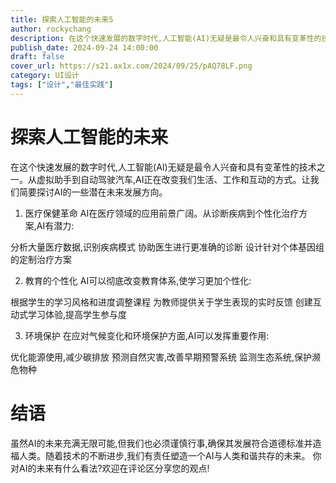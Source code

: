```yaml
---
title: 探索人工智能的未来5
author: rockychang
description: 在这个快速发展的数字时代,人工智能(AI)无疑是最令人兴奋和具有变革性的技术之一。从虚拟助手到自动驾驶汽车,AI正在改变我们生活、工作和互动的方式。
publish_date: 2024-09-24 14:00:00
draft: false
cover_url: https://s21.ax1x.com/2024/09/25/pAQ78LF.png
category: UI设计
tags: ["设计","最佳实践"]
---
```


# 探索人工智能的未来
在这个快速发展的数字时代,人工智能(AI)无疑是最令人兴奋和具有变革性的技术之一。从虚拟助手到自动驾驶汽车,AI正在改变我们生活、工作和互动的方式。让我们简要探讨AI的一些潜在未来发展方向。
1. 医疗保健革命
   AI在医疗领域的应用前景广阔。从诊断疾病到个性化治疗方案,AI有潜力:

分析大量医疗数据,识别疾病模式
协助医生进行更准确的诊断
设计针对个体基因组的定制治疗方案

2. 教育的个性化
   AI可以彻底改变教育体系,使学习更加个性化:

根据学生的学习风格和进度调整课程
为教师提供关于学生表现的实时反馈
创建互动式学习体验,提高学生参与度

3. 环境保护
   在应对气候变化和环境保护方面,AI可以发挥重要作用:

优化能源使用,减少碳排放
预测自然灾害,改善早期预警系统
监测生态系统,保护濒危物种

# 结语
虽然AI的未来充满无限可能,但我们也必须谨慎行事,确保其发展符合道德标准并造福人类。随着技术的不断进步,我们有责任塑造一个AI与人类和谐共存的未来。
你对AI的未来有什么看法?欢迎在评论区分享您的观点!

